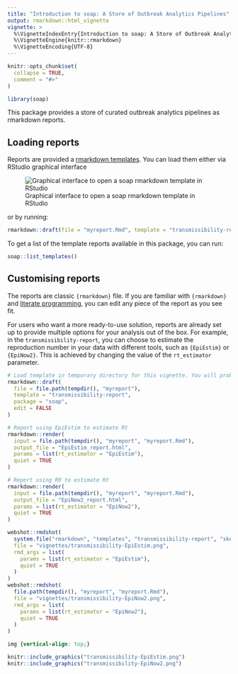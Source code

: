 ```yaml
---
title: "Introduction to soap: A Store of Outbreak Analytics Pipelines"
output: rmarkdown::html_vignette
vignette: >
  %\VignetteIndexEntry{Introduction to soap: A Store of Outbreak Analytics Pipelines}
  %\VignetteEngine{knitr::rmarkdown}
  %\VignetteEncoding{UTF-8}
---
```


```r
knitr::opts_chunk$set(
  collapse = TRUE,
  comment = "#>"
)
```

```r
library(soap)
```

This package provides a store of curated outbreak analytics pipelines as 
rmarkdown reports.

## Loading reports

Reports are provided a [rmarkdown templates](https://rstudio.github.io/rstudio-extensions/rmarkdown_templates.html). You can load them either via RStudio graphical interface

![Graphical interface to open a soap rmarkdown template in RStudio](../man/figures/template_rstudio.png)

or by running:

```r
rmarkdown::draft(file = "myreport.Rmd", template = "transmissibility-report", package = "soap")
```

To get a list of the template reports available in this package, you can run:

```r
soap::list_templates()
```

## Customising reports

The reports are classic `{rmarkdown}` file.
If you are familiar with `{rmarkdown}` and [literate programming](https://en.wikipedia.org/wiki/Literate_programming), you can edit any piece of the report as you see fit.

For users who want a more ready-to-use solution, reports are already set up to provide multiple options for your analysis out of the box. For example, in the `transmissibility-report`, you can choose to estimate the reproduction number in your data with different tools, such as `{EpiEstim}` or `{EpiNow2}`. This is achieved by changing the value of the `rt_estimator` parameter.

```r
# Load template in temporary directory for this vignette. You will probably wish to save it somewhere else.
rmarkdown::draft(
  file = file.path(tempdir(), "myreport"),
  template = "transmissibility-report", 
  package = "soap",
  edit = FALSE
)
```

```r
# Report using EpiEstim to estimate Rt
rmarkdown::render(
  input = file.path(tempdir(), "myreport", "myreport.Rmd"),
  output_file = "EpiEstim_report.html",
  params = list(rt_estimator = "EpiEstim"),
  quiet = TRUE
)

# Report using R0 to estimate Rt
rmarkdown::render(
  input = file.path(tempdir(), "myreport", "myreport.Rmd"),
  output_file = "EpiNow2_report.html",
  params = list(rt_estimator = "EpiNow2"),
  quiet = TRUE
)
```

```r
webshot::rmdshot(
  system.file("rmarkdown", "templates", "transmissibility-report", "skeleton", "skeleton.Rmd", package = "soap"),
  file = "vignettes/transmissibility-EpiEstim.png",
  rmd_args = list(
    params = list(rt_estimator = "EpiEstim"),
    quiet = TRUE
  )
)
webshot::rmdshot(
  file.path(tempdir(), "myreport", "myreport.Rmd"),
  file = "vignettes/transmissibility-EpiNow2.png",
  rmd_args = list(
    params = list(rt_estimator = "EpiNow2"),
    quiet = TRUE
  )
)
```

```css
img {vertical-align: top;}
```

```r
knitr::include_graphics("transmissibility-EpiEstim.png")
knitr::include_graphics("transmissibility-EpiNow2.png")
```
